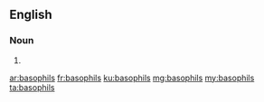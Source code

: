 ==English==

===Noun===
{{head|en|plural}}

# {{plural of|basophil|lang=en}}

[[ar:basophils]]
[[fr:basophils]]
[[ku:basophils]]
[[mg:basophils]]
[[my:basophils]]
[[ta:basophils]]